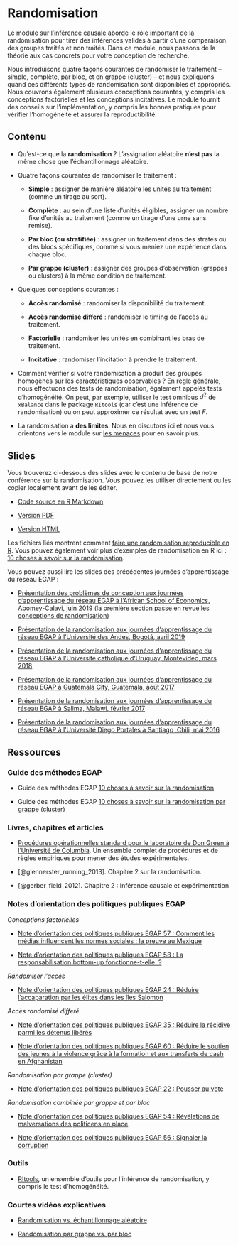 # Randomisation {.tabset}

Le module sur [l'inférence causale](inférence-causale.html) aborde le rôle important de la randomisation pour tirer des inférences valides à partir d'une comparaison des groupes traités et non traités. Dans ce module, nous passons de la théorie aux cas concrets pour votre conception de recherche.

Nous introduisons quatre façons courantes de randomiser le traitement -- simple, complète, par bloc, et en grappe (cluster) -- et nous expliquons quand ces différents types de randomisation sont disponibles et appropriés.  Nous couvrons également plusieurs conceptions courantes, y compris les conceptions factorielles et les conceptions incitatives.  Le module fournit des conseils sur l'implémentation, y compris les bonnes pratiques pour vérifier l'homogénéité et assurer la reproductibilité.

## Contenu

- Qu'est-ce que la **randomisation** ? L'assignation aléatoire **n'est pas** la même chose que l'échantillonnage aléatoire.

- Quatre façons courantes de randomiser le traitement :

    - **Simple** : assigner de manière aléatoire les unités au traitement (comme un tirage au sort).

    - **Complète** : au sein d'une liste d'unités éligibles, assigner un nombre fixe d'unités au traitement (comme un tirage d'une urne sans remise).

    - **Par bloc (ou stratifiée)** : assigner un traitement dans des strates ou des blocs spécifiques, comme si vous meniez une expérience dans chaque bloc.
      
    - **Par grappe (cluster)** : assigner des groupes d'observation (grappes ou clusters) à la même condition de traitement.
    
    
- Quelques conceptions courantes :
    
    - **Accès randomisé** : randomiser la disponibilité du traitement.
    
    - **Accès randomisé differé** : randomiser le timing de l'accès au traitement.
    
    - **Factorielle** : randomiser les unités en combinant les bras de traitement.
    
    - **Incitative** : randomiser l'incitation à prendre le traitement.

- Comment vérifier si votre randomisation a produit des groupes homogènes sur les caractéristiques observables ? En règle générale, nous effectuons des tests de randomisation, également appelés tests d'homogénéité. On peut, par exemple, utiliser le test omnibus $d^2$ de `xBalance` dans le package `RItools` (car c'est une inférence de randomisation) ou on peut approximer ce résultat avec un test $F$.

- La randomisation a **des limites**.  Nous en discutons ici et nous vous orientons vers le module sur [les menaces](menaces-affectant-la-validité-interne-des-expériences-aléatoires.html) pour en savoir plus.

## Slides

Vous trouverez ci-dessous des slides avec le contenu de base de notre conférence sur la randomisation. Vous pouvez les utiliser directement ou les copier localement avant de les éditer.

- [Code source en R Markdown](https://egap.github.io/learningdays-resources/Slides_fr/randomization-slides.Rmd)

- [Version PDF](https://egap.github.io/learningdays-resources/Slides_fr/randomization-slides.pdf)

- [Version HTML](https://egap.github.io/learningdays-resources/Slides_fr/randomization-slides.html)

Les fichiers liés montrent comment [faire une randomisation reproducible en R](https://egap.github.io/learningdays-resources/Exercises/randomization-exercises.Rmd).
Vous pouvez également voir plus d'exemples de randomisation en R ici : [10 choses à savoir sur la randomisation](https://egap.org/resource/10-things-to-know-about-randomization/).

Vous pouvez aussi lire les slides des précédentes journées d'apprentissage du réseau EGAP :

- [Présentation des problèmes de conception aux journées d'apprentissage du réseau EGAP à l'African School of Economics, Abomey-Calavi, juin 2019 (la première section passe en revue les conceptions de randomisation)](https://egap.github.io/learningdays-resources/Slides/Examples/threats-benin.pdf)

- [Présentation de la randomisation aux journées d'apprentissage du réseau EGAP à l'Université des Andes, Bogotá, avril 2019](https://egap.github.io/learningdays-resources/Slides/Examples/randomization-bogota.pdf)

- [Présentation de la randomisation aux journées d'apprentissage du réseau EGAP à l'Université catholique d'Uruguay, Montevideo, mars 2018](https://egap.github.io/learningdays-resources/Slides/Examples/randomization-montevideo.pdf)

- [Présentation de la randomisation aux journées d'apprentissage du réseau EGAP à Guatemala City, Guatemala, août 2017](https://egap.github.io/learningdays-resources/Slides/Examples/randomization-guatemala.pdf)

- [Présentation de la randomisation aux journées d'apprentissage du réseau EGAP à Salima, Malawi, février 2017](https://egap.github.io/learningdays-resources/Slides/Examples/randomization-malawi.pdf)

- [Présentation de la randomisation aux journées d'apprentissage du réseau EGAP à l'Université Diego Portales à Santiago, Chili, mai 2016](https://egap.github.io/learningdays-resources/Slides/Examples/randomization-santiago.pdf)


## Ressources

### Guide des méthodes EGAP

- Guide des méthodes EGAP [10 choses à savoir sur la randomisation](https://egap.org/resource/10-things-to-know-about-randomization/)

- Guide des méthodes EGAP [10 choses à savoir sur la randomisation par grappe (cluster)](https://egap.org/resource/10-things-to-know-about-cluster-randomization/)

### Livres, chapitres et articles

- [Procédures opérationnelles standard pour le laboratoire de Don Green à l'Université de Columbia](https://github.com/acoppock/Green-Lab-SOP). Un ensemble complet de procédures et de règles empiriques pour mener des études expérimentales.

- [@glennerster_running_2013]. Chapitre 2 sur la randomisation.

- [@gerber_field_2012]. Chapitre 2 : Inférence causale et expérimentation

### Notes d'orientation des politiques publiques EGAP

*Conceptions factorielles*

- [Note d'orientation des politiques publiques EGAP 57 : Comment les médias influencent les normes sociales : la preuve au Mexique](https://egap.org/resource/how-media-influence-social-norms-evidence-from-mexico/)

- [Note d'orientation des politiques publiques EGAP 58 : La responsabilisation bottom-up fonctionne-t-elle  ?](https://egap.org/resource/does-bottom-up-accountability-work-evidence-from-uganda/)

*Randomiser l'accès*

- [Note d'orientation des politiques publiques EGAP 24 : Réduire l'accaparation par les élites dans les îles Salomon](https://egap.org/resource/brief-24-reducing-elite-capture-in-the-solomon-islands/)

*Accès randomisé differé*

  - [Note d'orientation des politiques publiques EGAP 35 : Réduire la récidive parmi les détenus libérés](https://egap.org/resource/brief-35-reducing-reconvictions-among-released-prisoners/)

  - [Note d'orientation des politiques publiques EGAP 60 : Réduire le soutien des jeunes à la violence grâce à la formation et aux transferts de cash en Afghanistan](https://egap.org/resource/reducing-youth-support-for-violence-through-training-and-cash-transfers-in-afghanistan/)

*Randomisation par grappe (cluster)*

  - [Note d'orientation des politiques publiques EGAP 22 : Pousser au vote](https://egap.org/resource/brief-22-getting-out-the-vote/)

*Randomisation combinée par grappe et par bloc*

  - [Note d'orientation des politiques publiques EGAP 54 : Révélations de malversations des politicens en place](https://egap.org/resource/evidence-from-mexico-the-effect-of-incumbent-malfeasance-revelations/)

  - [Note d'orientation des politiques publiques EGAP 56 : Signaler la corruption](https://egap.org/resource/reporting-corruption-in-nigeria-testing-the-effects-of-norms-nudges/)


### Outils

- [RItools](https://cran.r-project.org/web/packages/RItools/index.html), un ensemble d'outils pour l'inférence de randomisation, y compris le test d'homogénéité.


### Courtes vidéos explicatives

 - [Randomisation vs. échantillonnage aléatoire](https://www.youtu.be/02A61b3hxvA)
 
 - [Randomisation par grappe vs. par bloc](https://www.youtu.be/bL2U9z8hX1k)
 
